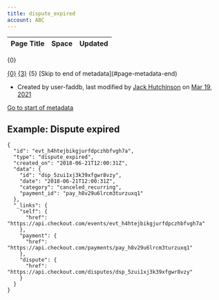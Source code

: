 ```yaml
---
title: dispute_expired
account: ABC
---
```


<table class="aui"> <thead> <tr class="header"> <th class="search-result-title">Page Title</th> <th class="search-result-space">Space</th> <th class="search-result-date">Updated</th> </tr> </thead> </table> <p class="search-result-count">{0}</p> <tr class="search-result"> <td class="search-result-title"><a href="{1}" class="content-type-{2}"><span>{0}</span></a></td> <td class="search-result-space"><a class="space" href="/display/{4}/" title="{3}">{3}</a></td> <td class="search-result-date"><span class="date" title="{6}">{5}</span></td> </tr> [Skip to end of metadata](#page-metadata-end)

*   Created by user-faddb, last modified by [Jack Hutchinson](    /display/~jack.hutchinson
    ) on [Mar 19, 2021](/pages/diffpagesbyversion.action?pageId=2785562&selectedPageVersions=1&selectedPageVersions=2 "Show changes")

[Go to start of metadata](#page-metadata-start)

Example: Dispute expired
------------------------

    {
      "id": "evt_h4htejbikgjurfdpczhbfvgh7a",
      "type": "dispute_expired",
      "created_on": "2018-06-21T12:00:31Z",
      "data": {
        "id": "dsp_5zui1xj3k39xfgwr8vzy",
        "date": "2018-06-21T12:00:31Z",
        "category": "canceled_recurring",
        "payment_id": "pay_h8v29u6lrcm3turzuxq1"
      },
      "_links": {
        "self": {
          "href": "https://api.checkout.com/events/evt_h4htejbikgjurfdpczhbfvgh7a"
        },
        "payment": {
          "href": "https://api.checkout.com/payments/pay_h8v29u6lrcm3turzuxq1"
        }, 
        "dispute": {
          "href": "https://api.checkout.com/disputes/dsp_5zui1xj3k39xfgwr8vzy"
        }
      }
    }
